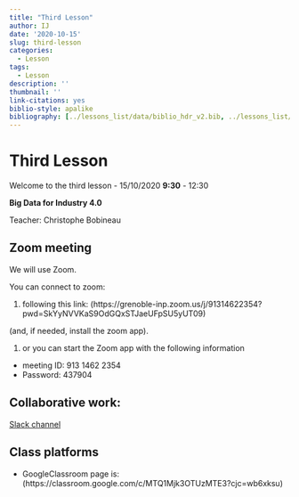 ```yaml
---
title: "Third Lesson"
author: IJ
date: '2020-10-15'
slug: third-lesson
categories:
  - Lesson
tags:
  - Lesson
description: ''
thumbnail: ''
link-citations: yes
biblio-style: apalike
bibliography: [../lessons_list/data/biblio_hdr_v2.bib, ../lessons_list/data/Liste_Publi3.bib, ../lessons_list/data/biblio_SABD.bib]
---
```


# Third Lesson

Welcome to the third lesson - 15/10/2020 **9:30** - 12:30

**Big Data for Industry 4.0**

Teacher: Christophe Bobineau


## Zoom meeting

We will use Zoom.

You can connect to zoom:

1. following this link: (https://grenoble-inp.zoom.us/j/91314622354?pwd=SkYyNVVKaS9OdGQxSTJaeUFpSU5yUT09)

(and, if needed, install the zoom app).

1. or you can start the Zoom app with the following information
  + meeting ID: 913 1462 2354
  + Password: 437904


## Collaborative work:

[Slack channel](https://join.slack.com/t/grenobleinpgn-eu88686/shared_invite/zt-hfx5moad-TVv1JsL6coPWuLbJZe~v3g)


## Class platforms

- GoogleClassroom page is: (https://classroom.google.com/c/MTQ1Mjk3OTUzMTE3?cjc=wb6xksu)



